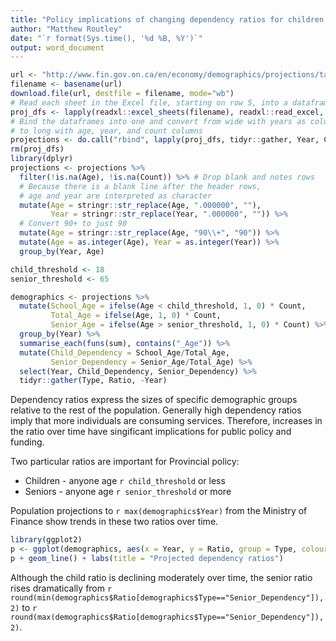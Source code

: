 ```yaml
---
title: "Policy implications of changing dependency ratios for children and seniors"
author: "Matthew Routley"
date: "`r format(Sys.time(), '%d %B, %Y')`"
output: word_document
---
```


```r
url <- "http://www.fin.gov.on.ca/en/economy/demographics/projections/table6.xls"
filename <- basename(url)
download.file(url, destfile = filename, mode="wb")
# Read each sheet in the Excel file, starting on row 5, into a dataframe
proj_dfs <- lapply(readxl::excel_sheets(filename), readxl::read_excel, path = filename, skip = 5)
# Bind the dataframes into one and convert from wide with years as columns 
# to long with age, year, and count columns
projections <- do.call("rbind", lapply(proj_dfs, tidyr::gather, Year, Count, -Age))
rm(proj_dfs)
library(dplyr)
projections <- projections %>%
  filter(!is.na(Age), !is.na(Count)) %>% # Drop blank and notes rows
  # Because there is a blank line after the header rows, 
  # age and year are interpreted as character
  mutate(Age = stringr::str_replace(Age, ".000000", ""),
         Year = stringr::str_replace(Year, ".000000", "")) %>%
  # Convert 90+ to just 90
  mutate(Age = stringr::str_replace(Age, "90\\+", "90")) %>%
  mutate(Age = as.integer(Age), Year = as.integer(Year)) %>%
  group_by(Year, Age)

child_threshold <- 18
senior_threshold <- 65

demographics <- projections %>%
  mutate(School_Age = ifelse(Age < child_threshold, 1, 0) * Count,
         Total_Age = ifelse(Age, 1, 0) * Count,
         Senior_Age = ifelse(Age > senior_threshold, 1, 0) * Count) %>%
  group_by(Year) %>%
  summarise_each(funs(sum), contains("_Age")) %>%
  mutate(Child_Dependency = School_Age/Total_Age,
         Senior_Dependency = Senior_Age/Total_Age) %>% 
  select(Year, Child_Dependency, Senior_Dependency) %>% 
  tidyr::gather(Type, Ratio, -Year)
```

Dependency ratios express the sizes of specific demographic groups relative to the rest of the population. Generally high dependency ratios imply that more individuals are consuming services. Therefore, increases in the ratio over time have singificant implications for public policy and funding.

Two particular ratios are important for Provincial policy:

- Children - anyone age `r child_threshold` or less
- Seniors - anyone age `r senior_threshold` or more

Population projections to `r max(demographics$Year)` from the Ministry of Finance show trends in these two ratios over time.

```r
library(ggplot2)
p <- ggplot(demographics, aes(x = Year, y = Ratio, group = Type, colour = Type))
p + geom_line() + labs(title = "Projected dependency ratios")
```

Although the child ratio is declining moderately over time, the senior ratio rises dramatically from `r round(min(demographics$Ratio[demographics$Type=="Senior_Dependency"]), 2)` to `r round(max(demographics$Ratio[demographics$Type=="Senior_Dependency"]), 2)`.
